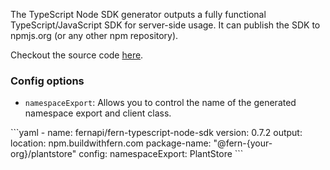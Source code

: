 The TypeScript Node SDK generator outputs a fully functional TypeScript/JavaScript
SDK for server-side usage. It can publish the SDK to npmjs.org (or any other npm repository).

Checkout the source code [here](https://github.com/fern-api/fern-typescript).

### Config options

- `namespaceExport`: Allows you to control the name of the generated namespace export and client class.

<CodeBlock title="generators.yml">
```yaml
- name: fernapi/fern-typescript-node-sdk
  version: 0.7.2
  output:
    location: npm.buildwithfern.com
    package-name: "@fern-{your-org}/plantstore"
  config: 
    namespaceExport: PlantStore
```
</CodeBlock>